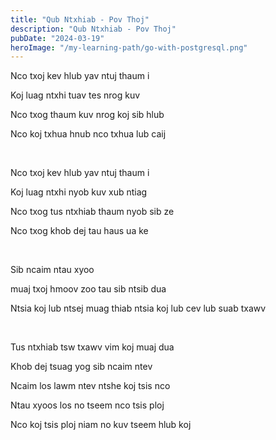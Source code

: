```yaml
---
title: "Qub Ntxhiab - Pov Thoj"
description: "Qub Ntxhiab - Pov Thoj"
pubDate: "2024-03-19"
heroImage: "/my-learning-path/go-with-postgresql.png"
---
```


Nco txoj kev hlub yav ntuj thaum i

Koj luag ntxhi tuav tes nrog kuv

Nco txog thaum kuv nrog koj sib hlub

Nco koj txhua hnub nco txhua lub caij

<br />

Nco txoj kev hlub yav ntuj thaum i

Koj luag ntxhi nyob kuv xub ntiag

Nco txog tus ntxhiab thaum nyob sib ze

Nco txog khob dej tau haus ua ke

<br />

Sib ncaim ntau xyoo

muaj txoj hmoov zoo tau sib ntsib dua

Ntsia koj lub ntsej muag thiab ntsia koj lub cev lub suab txawv

<br />

Tus ntxhiab tsw txawv vim koj muaj dua

Khob dej tsuag yog sib ncaim ntev

Ncaim los lawm ntev ntshe koj tsis nco

Ntau xyoos los no tseem nco tsis ploj

Nco koj tsis ploj niam no kuv tseem hlub koj
